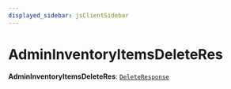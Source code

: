 ```yaml
---
displayed_sidebar: jsClientSidebar
---
```



# AdminInventoryItemsDeleteRes

 **AdminInventoryItemsDeleteRes**: [`DeleteResponse`](../interfaces/internal.DeleteResponse.mdx)
